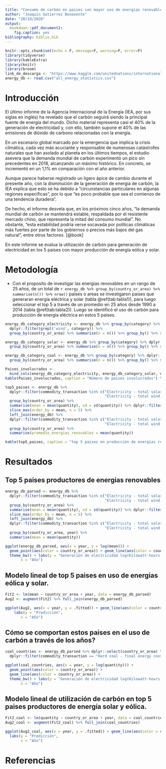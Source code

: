 ```yaml
---
title: "Consumo de carbón en paises con mayor uso de energías renovables"
author: "Joaquin Gutierrez Benavente"
date: "20/10/2020"
output: 
  bookdown::pdf_document2:
    fig.caption: yes
bibliography: biblio.bib
---
```


```r
knitr::opts_chunk$set(echo = F, message=F, warning=F, error=F)
library(tidyverse)
library(kableExtra)
library(knitr)
library(broom)
link_de_descarga <- "https://www.kaggle.com/unitednations/international-energy-statistics?select=all_energy_statistics.csv"
energy_db <- read.csv("all_energy_statistics.csv")
```
# Introducción

El último informe de la Agencia Internacional de la Energía (IEA, por sus siglas en inglés) ha revelado que el carbón seguirá siendo la principal fuente de energía del mundo. Dicho material representa casi el 40% de la generación de electricidad y, con ello, también supone el 40% de las emisiones de dióxido de carbono relacionadas con la energía. 

En un escenario global marcado por la emergencia que implica la crisis climática, cada vez más acuciante y responsable de numerosas catástrofes naturales que han asolado al planeta en los últimos tiempos, el estudio asevera que la demanda mundial de carbón experimentó un pico sin precedentes en 2018, alcanzando un máximo histórico. En concreto, se incrementó en un 1,1% en comparación con el año anterior. 

Aunque parece haberse registrado un ligero ápice de cambio durante el presente año, con la disminución de la generación de energía de carbón, la IEA explica que esto se ha debido a “circunstancias particulares en algunas regiones específicas”, por lo que “es poco probable que sea el comienzo de una tendencia duradera”. 

De hecho, el informe desvela que, en los próximos cinco años, “la demanda mundial de carbón se mantendrá estable, respaldada por el resistente mercado chino, que representa la mitad del consumo mundial”. No obstante, “esta estabilidad podría verse socavada por políticas climáticas más fuertes por parte de los gobiernos o precios más bajos del gas natural”, entre otros factores. [@book]

En este informe se evalua la utilización de carbón para generación de electricidad en los 5 paises con mayor producción de energía eólica y solar.

# Metodología 

- Con el proposito de investigar las energias renovables en un rango de 25 años, de un total de `r energy_db %>% group_by(country_or_area) %>% summarise(n()) %>% nrow()` paises o areas se investigaron paises que generaran energía eléctrica y solar (tabla \@ref(tab:tabla1)), para luego seleccionar el top 5 a través de un promedio en 25 años desde 1990 a 2014 (tabla \@ref(tab:tabla2)). Luego se identificó el uso de carbón para producción de energía eléctrica en estos 5 paises.

```r
energy_db_category_electricity <- energy_db %>% group_by(category) %>% 
  dplyr::filter(grepl('wind', category)) %>% 
  group_by(country_or_area) %>% summarise(n = n()) %>% group_by() %>% summarise(Generacion_eEolica = n())

energy_db_category_solar <- energy_db %>% group_by(category) %>% dplyr::filter(grepl('solar', category)) %>% 
  group_by(country_or_area) %>% summarise(n = n()) %>% group_by() %>% summarise(Generacion_eSolar = n())

energy_db_category_coal <- energy_db %>% group_by(category) %>% dplyr::filter(grepl('hard_coal', category)) %>% 
  group_by(country_or_area) %>% summarise(n = n()) %>% group_by() %>% summarise(consumo_carbon = n())

Paises_involucrados <- 
  bind_cols(energy_db_category_electricity, energy_db_category_solar, energy_db_category_coal)
kable(Paises_involucrados, caption = "Número de paises involucrados") %>%  kable_styling(bootstrap_options = c("striped", "hover", "condensed"))
```

```r
top5_paises <- energy_db %>% 
  dplyr::filter(commodity_transaction %in% c("Electricity - total solar production", 
                                             "Electricity - total wind production"), quantity > 0.0) %>%
  group_by(country_or_area) %>% 
  summarise(mean = mean(quantity), sd = sd(quantity)) %>% dplyr::filter(!is.na(sd)) %>%
  slice_max(order_by = mean, n = 5) %>% 
  left_join(energy_db) %>% 
  dplyr::filter(commodity_transaction %in% c("Electricity - total solar production", 
                                             "Electricity - total wind production"), quantity > 0.0) %>%
  group_by(country_or_area) %>% 
  summarise(promedio_energias_renovables = mean(quantity))

kable(top5_paises, caption = "top 5 paises en producción de energías renovables en 25 años") %>%  kable_styling(bootstrap_options = c("striped", "hover", "condensed"))
```

# Resultados

## Top 5 paises productores de energias renovables
```r
energy_db_parsed <- energy_db %>% 
  dplyr::filter(commodity_transaction %in% c("Electricity - total solar production", 
                                             "Electricity - total wind production"), quantity > 0.0) %>%
  group_by(country_or_area) %>% 
  summarise(mean = mean(quantity), sd = sd(quantity)) %>% dplyr::filter(!is.na(sd)) %>%
  slice_max(order_by = mean, n = 5) %>% 
  left_join(energy_db) %>% 
  dplyr::filter(commodity_transaction %in% c("Electricity - total solar production", 
                                             "Electricity - total wind production"), quantity > 0.0) %>%
  group_by(country_or_area, year) %>% 
  summarise(mean = mean(quantity))
```

```r
ggplot(energy_db_parsed, aes(x = year, y = log(mean))) +
  geom_point(aes(color = country_or_area)) + geom_line(aes(color = country_or_area)) +
  theme_bw() + labs(y = "Generación de electricidad log(Kilowatt-hours, million)", 
       x = "Año")
```


## Modelo lineal de top 5 paises en uso de energias eólica y solar.

```r
Fit2 <- lm(mean ~ country_or_area + year, data = energy_db_parsed)
Aug2 <- augment(Fit2) %>% full_join(energy_db_parsed)
```

```r
ggplot(Aug2, aes(x = year, y = .fitted)) + geom_line(aes(color = country_or_area)) +
    labs(y = "Predicción", 
       x = "Año")
```

## Cómo se comportan estos paises en el uso de carbón a través de los años?

```r
coal_countries <- energy_db_parsed %>% dplyr::select(country_or_area) %>% left_join(energy_db) %>% 
  dplyr::filter(commodity_transaction == "Hard coal - final energy consumption") 
```


```r
ggplot(coal_countries, aes(x = year, y = log(quantity))) +
  geom_point(aes(color = country_or_area)) +
  geom_line(aes(color = country_or_area)) +
  theme_bw() + labs(y = "Generación de electricidad log(Kilowatt-hours, million)", 
       x = "Año")
```

## Modelo lineal de utilización de carbón en top 5 paises productores de energía solar y eólica.

```r
Fit2_coal <- lm(quantity ~ country_or_area + year, data = coal_countries)
Aug2_coal <- augment(Fit2_coal) %>% full_join(coal_countries)
```

```r
ggplot(Aug2_coal, aes(x = year, y = .fitted)) + geom_line(aes(color = country_or_area)) + 
  labs(y = "Predicción", 
       x = "Año")
```

# Referencias